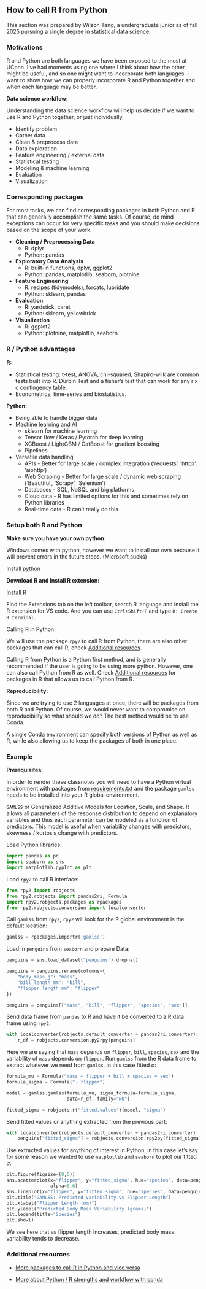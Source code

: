 ## How to call R from Python

This section was prepared by Wilson Tang, a undergraduate junior as of fall 2025
pursuing a single degree in statistical data science.

### Motivations

R and Python are both languages we have been exposed to the most at UConn. I've
had moments using one where I think about how the other might be useful, and so
one might want to incorporate both languages. I want to show how we can properly
incorporate R and Python together and when each language may be better.

**Data science workflow:**

Understanding the data science workflow will help us decide if we want to use
R and Python together, or just individually.

- Identify problem  
- Gather data  
- Clean & preprocess data  
- Data exploration  
- Feature engineering / external data
- Statistical testing  
- Modeling & machine learning  
- Evaluation  
- Visualization

### Corresponding packages

For most tasks, we can find corresponding packages in both Python and R that can
generally accomplish the same tasks. Of course, do mind exceptions can occur for
very specific tasks and you should make decisions based on the scope of your 
work.

- **Cleaning / Preprocessing Data**
  - R: dplyr
  - Python: pandas

- **Exploratory Data Analysis**
  - R: built-in functions, dplyr, ggplot2
  - Python: pandas, matplotlib, seaborn, plotnine

- **Feature Engineering**
  - R: recipes (tidymodels), forcats, lubridate
  - Python: sklearn, pandas

- **Evaluation**
  - R: yardstick, caret
  - Python: sklearn, yellowbrick

- **Visualization**
  - R: ggplot2
  - Python: plotnine, matplotlib, seaborn

### R / Python advantages

**R:**

- Statistical testing: t-test, ANOVA, chi-squared, Shapiro-wilk are common tests
built into R. Durbin Test and a fisher's test that can work for any r x c 
contingency table.
- Econometrics, time-series and biostatistics.

**Python:**

- Being able to handle bigger data
- Machine learning and AI
    - sklearn for machine learning
    - Tensor flow / Keras / Pytorch for deep learning
    - XGBoost / LightGBM / CatBoost for gradient boosting
    - Pipelines    
- Versatile data handling
    - APIs - Better for large scale / complex integration ('requests', 'httpx',
      'aiohttp')
    - Web Scraping - Better for large scale / dynamic web scraping ('Beautiful',
      'Scrapy', 'Selenium')
    - Databases - SQL, NoSQL and big platforms
    - Cloud data - R has limited options for this and sometimes rely on Python
      libraries
    - Real-time data - R can't really do this

### Setup both R and Python

**Make sure you have your own python:**

Windows comes with python, however we want to install our own because it will
prevent errors in the future steps. (Microsoft sucks)

[Install python](https://www.python.org/downloads/)

**Download R and Install R extension:**

[Install R](https://cran.r-project.org/bin/windows/base/)

Find the Extensions tab on the left toolbar, search R language and install the
R extension for VS code. And you can use `Ctrl+Shift+P` and type 
`R: Create R terminal`.

Calling R in Python:

We will use the package `rpy2` to call R from Python, there are also other
packages that can call R, check [Additional resources](#more-resources).

Calling R from Python is a Python first method, and is generally recommended if
the user is going to be using more python. However, one can also call Python
from R as well. Check [Additional resources](#more-resources) for packages
in R that allows us to call Python from R.

**Reproducibility:**

Since we are trying to use 2 languages at once, there will be packages from both
R and Python. Of course, we would never want to compromise on reproducibility so
what should we do? The best method would be to use Conda.

A single Conda environment can specify both versions of Python as well as R,
while also allowing us to keep the packages of both in one place.

### Example

**Prerequisites:**

In order to render these classnotes you will need to have a Python virtual
environment with packages from 
[requirements.txt](https://github.com/statds/ids-f25/blob/main/requirements.txt)
and the package `gamlss` needs to be installed into your R global environment.

`GAMLSS`  or Generalized Additive Models for Location, Scale, and Shape. It
allows all parameters of the response distribution to depend on explanatory
variables and thus each parameter can be modeled as a function of predictors.
This model is useful when variability changes with predictors, skewness / 
kurtosis change with predictors.

Load Python libraries:

```python
import pandas as pd
import seaborn as sns
import matplotlib.pyplot as plt
```

Load `rpy2` to call R interface:

```python
from rpy2 import robjects
from rpy2.robjects import pandas2ri, Formula
import rpy2.robjects.packages as rpackages
from rpy2.robjects.conversion import localconverter
```

Call `gamlss` from `rpy2`, `rpy2` will look for the R global environment is the 
default location:

```python
gamlss = rpackages.importr('gamlss')
```

Load in `penguins` from `seaborn` and prepare Data:

```python
penguins = sns.load_dataset("penguins").dropna()

penguins = penguins.rename(columns={
    "body_mass_g": "mass",
    "bill_length_mm": "bill",
    "flipper_length_mm": "flipper"
})

penguins = penguins[["mass", "bill", "flipper", "species", "sex"]]
```

Send data frame from `pandas` to R and have it be converted to a R data frame 
using `rpy2`:

```python
with localconverter(robjects.default_converter + pandas2ri.converter):
    r_df = robjects.conversion.py2rpy(penguins)
```    

Here we are saying that `mass` depends on `flipper`, `bill`, `species`, `sex` 
and the variability of `mass` depends on `flipper`. Run `gamlss` from the R data
frame to extract whatever we need from `gamlss`, in this case fitted $\sigma$:

```python
formula_mu = Formula("mass ~ flipper + bill + species + sex")
formula_sigma = Formula("~ flipper")

model = gamlss.gamlss(formula_mu, sigma_formula=formula_sigma,
                      data=r_df, family="NO")

fitted_sigma = robjects.r("fitted.values")(model, "sigma")
```

Send fitted values or anything extracted from the previous part:

```python
with localconverter(robjects.default_converter + pandas2ri.converter):
    penguins["fitted_sigma"] = robjects.conversion.rpy2py(fitted_sigma)
```  

Use extracted values for anything of interest in Python, in this case let's say 
for some reason we wanted to use `matplotlib` and `seaborn` to plot our fitted
$\sigma$:

```python
plt.figure(figsize=(8,6))
sns.scatterplot(x="flipper", y="fitted_sigma", hue="species", data=penguins, 
                alpha=0.6)
sns.lineplot(x="flipper", y="fitted_sigma", hue="species", data=penguins, lw=2)
plt.title("GAMLSS: Predicted Variability vs Flipper Length")
plt.xlabel("Flipper Length (mm)")
plt.ylabel("Predicted Body Mass Variability (grams)")
plt.legend(title="Species")
plt.show()
```

We see here that as flipper length increases, predicted body mass variability
tends to decrease.

### Additional resources {#more-resources}

- [More packages to call R in Python and vice versa](https://www.datacamp.com/tutorial/using-both-python-r)

- [More about Python / R strengths and workflow with conda](https://www.business-science.io/business/2018/10/08/python-and-r.html)